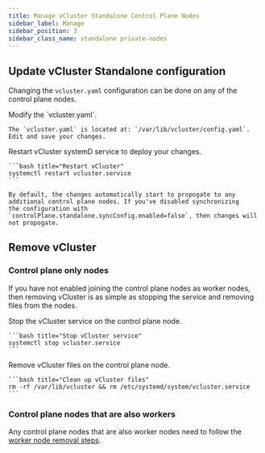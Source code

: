 ```yaml
---
title: Manage vCluster Standalone Control Plane Nodes
sidebar_label: Manage 
sidebar_position: 3
sidebar_class_name: standalone private-nodes
---
```



<TenancySupport standalone="true"/>

## Update vCluster Standalone configuration

Changing the `vcluster.yaml` configuration can be done on any of the control plane nodes.

<Flow>
  <Step>
    Modify the `vcluster.yaml`.

    The `vcluster.yaml` is located at: `/var/lib/vcluster/config.yaml`. Edit and save your changes.
  </Step>
  <Step>
    Restart vCluster systemD service to deploy your changes. 
    
    ```bash title="Restart vCluster"
    systemctl restart vcluster.service
    ```

    By default, the changes automatically start to propogate to any additional control plane nodes. If you've disabled synchronizing
    the configuration with `controlPlane.standalone.syncConfig.enabled=false`, then changes will not propogate.
  </Step>
</Flow>

## Remove vCluster

### Control plane only nodes 

If you have not enabled joining the control plane nodes as worker nodes, then removing vCluster
is as simple as stopping the service and removing files from the nodes. 

<Flow>
  <Step>
    Stop the vCluster service on the control plane node.

    ```bash title="Stop vCluster service"
    systemctl stop vcluster.service
    ```
  </Step>
  <Step>
    Remove vCluster files on the control plane node.
    
    ```bash title="Clean up vCluster files"
    rm -rf /var/lib/vcluster && rm /etc/systemd/system/vcluster.service
    ```
  </Step>
</Flow>

### Control plane nodes that are also workers 

Any control plane nodes that are also worker nodes need to follow the [worker node removal steps](../../worker-nodes/private-nodes/manage/#remove-vcluster).

